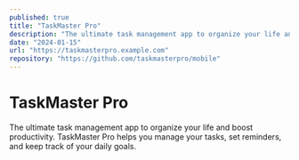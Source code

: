 ```yaml
---
published: true
title: "TaskMaster Pro"
description: "The ultimate task management app to organize your life and boost productivity."
date: "2024-01-15"
url: "https://taskmasterpro.example.com"
repository: "https://github.com/taskmasterpro/mobile"
---
```



# TaskMaster Pro

The ultimate task management app to organize your life and boost productivity. TaskMaster Pro helps you manage your tasks, set reminders, and keep track of your daily goals.

